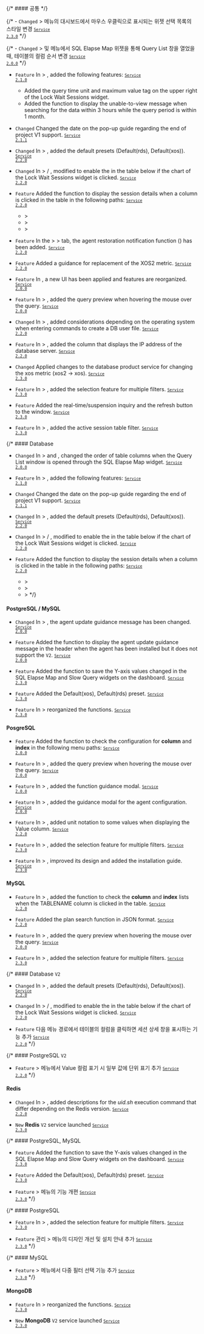 {/* #### 공통​ */}

{/* - <code class="Changed">Changed</code> <Cmdname sid="side_dashboard" className="uitext" /> &gt; <Cmdname sid="side_multiInstance" className="uitext" /> 메뉴의 대시보드에서 마우스 우클릭으로 표시되는 위젯 선택 목록의 스타일 변경 <code class='changelog-service'><a href="../release-notes/service/service-2_3_x"><code class='changelog-service'>Service 2.3.0​</code></a></code> */}

{/* - <code class="Changed">Changed</code> <Cmdname sid="side_dashboard" className="uitext" /> &gt; <Cmdname sid="side_multiInstance" className="uitext" /> 및 <Cmdname sid="flexboard" className="uitext" /> 메뉴에서 <span class="uitext">SQL Elapse Map</span> 위젯을 통해 <span class="uitext">Query List</span> 창을 열었을 때, 테이블의 컬럼 순서 변경 <code class='changelog-service'><a href="../release-notes/service/service-2_0_x"><code class='changelog-service'>Service 2.0.0​</code></a></code> */}

- <code class="Feature">Feature</code> In <Cmdname sid="side_analysis" className="uitext" /> &gt; <Cmdname sid="side_dbLockTree" className="uitext" />, added the following features: <code class='changelog-service'><a href="../release-notes/service/service-2_1_x"><code class='changelog-service'>Service 2.1.0​</code></a></code>

  - Added the query time unit and maximum value tag on the upper right of the <span class="uitext">Lock Wait Sessions</span> widget.
  - Added the function to display the unable-to-view message when searching for the data within 3 hours while the query period is within 1 month.

- <code class="Changed">Changed</code> Changed the date on the pop-up guide regarding the end of project V1 support. <code class='changelog-service'><a href="../release-notes/service/service-2_1_x"><code class='changelog-service'>Service 2.1.1​</code></a></code>

- <code class="Changed">Changed</code> In <Cmdname sid="side_dashboard" className="uitext" /> &gt; <Cmdname sid="side_dbMonitoring" className="uitext" />, added the default presets (<span class="uitext">Default(rds)</span>, <span class="uitext">Default(xos)</span>). <code class='changelog-service'><a href="../release-notes/service/service-2_2_x"><code class='changelog-service'>Service 2.2.0​</code></a></code>

- <code class="Changed">Changed</code> In <Cmdname sid="side_dashboard" className="uitext" /> &gt; <Cmdname sid="side_dbMonitoring" className="uitext" /> / <Cmdname sid="side_multiInstance" className="uitext" />, modified to enable the <Cmdname sid="side_dbLockTree" className="uitext" /> in the table below if the chart of the <span class="uitext">Lock Wait Sessions</span> widget is clicked. <code class='changelog-service'><a href="../release-notes/service/service-2_2_x"><code class='changelog-service'>Service 2.2.0​</code></a></code>

- <code class="Feature">Feature</code> Added the function to display the session details when a column is clicked in the <Cmdname sid="side_dbLockTree" className="uitext" /> table in the following paths: <code class='changelog-service'><a href="../release-notes/service/service-2_2_x"><code class='changelog-service'>Service 2.2.0​</code></a></code>

  - <Cmdname sid="dashboard" className="uitext" /> &gt; <Cmdname sid="instance_monitoring" className="uitext" />
  - <Cmdname sid="dashboard" className="uitext" /> &gt; <Cmdname sid="multi_instance_monitoring" className="uitext" />
  - <Cmdname sid="analysis" className="uitext" /> &gt; <Cmdname sid="lock_tree" className="uitext" />

- <code class="Feature">Feature</code> In the <Cmdname sid="side_event" className="uitext" /> &gt; <Cmdname sid="side_eventSetting" className="uitext" /> &gt; <Cmdname sid="side_sectionDatabase" className="uitext" /> tab, the agent restoration notification function (<Cmdname sid="resolved_event_notification" className="uitext" />) has been added. <code class='changelog-service'><a href="../release-notes/service/service-2_2_x"><code class='changelog-service'>Service 2.2.0​</code></a></code>

- <code class="Feature">Feature</code> Added a guidance for replacement of the XOS2 metric. <code class='changelog-service'><a href="../release-notes/service/service-2_2_x"><code class='changelog-service'>Service 2.2.0​</code></a></code>

- <code class="Feature">Feature</code> <span class="uitext"></span> In <Cmdname sid="side_agentUpdate" className="uitext" />, a new UI has been applied and features are reorganized. <code class='changelog-service'><a href="../release-notes/service/service-2_0_x"><code class='changelog-service'>Service 2.0.0​</code></a></code>

- <code class="Feature">Feature</code> In <Cmdname sid="side_reportStat" className="uitext" /> &gt; <Cmdname sid="side_dbSqlStat" className="uitext" />, added the query preview when hovering the mouse over the query. <code class='changelog-service'><a href="../release-notes/service/service-2_0_x"><code class='changelog-service'>Service 2.0.0​</code></a></code>

- <code class="Changed">Changed</code> In <Cmdname sid="side_management" className="uitext" /> &gt; <Cmdname sid="agentInstall" className="uitext" />, added considerations depending on the operating system when entering commands to create a DB user file. <code class='changelog-service'><a href="../release-notes/service/service-2_2_x"><code class='changelog-service'>Service 2.2.0​</code></a></code>

- <code class="Feature">Feature</code> In <Cmdname sid="side_management" className="uitext" /> &gt; <Cmdname sid="agent_list" className="uitext" />, added the <Cmdname sid="db_ip" className="uitext" /> column that displays the IP address of the database server. <code class='changelog-service'><a href="../release-notes/service/service-2_2_x"><code class='changelog-service'>Service 2.2.0​</code></a></code>

- <code class="Changed">Changed</code> Applied changes to the database product service for changing the xos metric (xos2 → xos). <code class='changelog-service'><a href="../release-notes/service/service-2_3_x"><code class='changelog-service'>Service 2.3.0​</code></a></code>

- <code class="Feature">Feature</code> In <Cmdname sid="side_reportStat" className="uitext" /> &gt; <Cmdname sid="side_dbSqlStat" className="uitext" />, added the selection feature for multiple filters. <code class='changelog-service'><a href="../release-notes/service/service-2_3_x"><code class='changelog-service'>Service 2.3.0​</code></a></code>

- <code class="Feature">Feature</code> Added the real-time/suspension inquiry and the refresh button to the <Cmdname sid="session_detail" className="uitext" /> window. <code class='changelog-service'><a href="../release-notes/service/service-2_3_x"><code class='changelog-service'>Service 2.3.0​</code></a></code>

- <code class="Feature">Feature</code> In <Cmdname sid="side_dashboard" className="uitext" /> &gt; <Cmdname sid="flexboard" className="uitext" />, added the active session table filter. <code class='changelog-service'><a href="../release-notes/service/service-2_3_x"><code class='changelog-service'>Service 2.3.0​</code></a></code>

{/* #### Database

- <code class="Changed">Changed</code> In <Cmdname sid="side_dashboard" className="uitext" /> &gt; <Cmdname sid="side_multiInstance" className="uitext" /> and <Cmdname sid="flexboard" className="uitext" />, changed the order of table columns when the <span class="uitext">Query List</span> window is opened through the <span class="uitext">SQL Elapse Map</span> widget. <code class='changelog-service'><a href="../release-notes/service/service-2_0_x"><code class='changelog-service'>Service 2.0.0​</code></a></code>

- <code class="Feature">Feature</code> In <Cmdname sid="side_analysis" className="uitext" /> &gt; <Cmdname sid="side_dbLockTree" className="uitext" />, added the following features: <code class='changelog-service'><a href="../release-notes/service/service-2_1_x"><code class='changelog-service'>Service 2.1.0​</code></a></code>

- <code class="Changed">Changed</code> Changed the date on the pop-up guide regarding the end of project V1 support. <code class='changelog-service'><a href="../release-notes/service/service-2_1_x"><code class='changelog-service'>Service 2.1.1​</code></a></code>

- <code class="Changed">Changed</code> In <Cmdname sid="side_dashboard" className="uitext" /> &gt; <Cmdname sid="side_dbMonitoring" className="uitext" />, added the default presets (<span class="uitext">Default(rds)</span>, <span class="uitext">Default(xos)</span>). <code class='changelog-service'><a href="../release-notes/service/service-2_2_x"><code class='changelog-service'>Service 2.2.0​</code></a></code>

- <code class="Changed">Changed</code> In <Cmdname sid="side_dashboard" className="uitext" /> &gt; <Cmdname sid="side_dbMonitoring" className="uitext" /> / <Cmdname sid="side_multiInstance" className="uitext" />, modified to enable the <Cmdname sid="side_dbLockTree" className="uitext" /> in the table below if the chart of the <span class="uitext">Lock Wait Sessions</span> widget is clicked. <code class='changelog-service'><a href="../release-notes/service/service-2_2_x"><code class='changelog-service'>Service 2.2.0​</code></a></code>

- <code class="Feature">Feature</code> Added the function to display the session details when a column is clicked in the <Cmdname sid="side_dbLockTree" className="uitext" /> table in the following paths: <code class='changelog-service'><a href="../release-notes/service/service-2_2_x"><code class='changelog-service'>Service 2.2.0​</code></a></code>

  - <Cmdname sid="dashboard" className="uitext" /> &gt; <Cmdname sid="instance_monitoring" className="uitext" />
  - <Cmdname sid="dashboard" className="uitext" /> &gt; <Cmdname sid="multi_instance_monitoring" className="uitext" />
  - <Cmdname sid="analysis" className="uitext" /> &gt; <Cmdname sid="lock_tree" className="uitext" /> */}

#### PostgreSQL / MySQL​

- <code class="Changed">Changed</code> In <Cmdname sid="side_dashboard" className="uitext" /> &gt; <Cmdname sid="side_instanceList" className="uitext" />, the agent update guidance message has been changed. <code class='changelog-service'><a href="../release-notes/service/service-2_0_x"><code class='changelog-service'>Service 2.0.0​</code></a></code>

- <code class="Feature">Feature</code> Added the function to display the agent update guidance message in the header when the agent has been installed but it does not support the <code class="my">V2</code>. <code class='changelog-service'><a href="../release-notes/service/service-2_0_x"><code class='changelog-service'>Service 2.0.0​</code></a></code>

- <code class="Feature">Feature</code> Added the function to save the Y-axis values changed in the <span class="uitext">SQL Elapse Map</span> and <span class="uitext">Slow Query</span> widgets on the dashboard. <code class='changelog-service'><a href="../release-notes/service/service-2_3_x"><code class='changelog-service'>Service 2.3.0​</code></a></code>

- <code class="Feature">Feature</code> Added the <span class="uitext">Default(xos)</span>, <span class="uitext">Default(rds)</span> preset. <code class='changelog-service'><a href="../release-notes/service/service-2_3_x"><code class='changelog-service'>Service 2.3.0​</code></a></code>

- <code class="Feature">Feature</code> In <Cmdname sid="side_dashboard" className="uitext" /> &gt; <Cmdname sid="side_multiInstance" className="uitext" /> reorganized the functions. <code class='changelog-service'><a href="../release-notes/service/service-2_3_x"><code class='changelog-service'>Service 2.3.0​</code></a></code>

#### PosgreSQL

- <code class="Feature">Feature</code> Added the function to check the configuration for <b>column</b> and <b>index</b> in the following menu paths: <code class='changelog-service'><a href="../release-notes/service/service-2_0_x"><code class='changelog-service'>Service 2.0.0​</code></a></code>

- <code class="Feature">Feature</code> In <Cmdname sid="side_reportStat" className="uitext" /> &gt; <Cmdname sid="side_pgStat" className="uitext" />, added the query preview when hovering the mouse over the query. <code class='changelog-service'><a href="../release-notes/service/service-2_0_x"><code class='changelog-service'>Service 2.0.0​</code></a></code>

- <code class="Feature">Feature</code> In <Cmdname sid="side_analysis" className="uitext" /> &gt; <Cmdname sid="side_dbWaitAnalysis" className="uitext" />, added the function guidance modal. <code class='changelog-service'><a href="../release-notes/service/service-2_0_x"><code class='changelog-service'>Service 2.0.0​</code></a></code>

- <code class="Feature">Feature</code> In <Cmdname sid="side_analysis" className="uitext" /> &gt; <Cmdname sid="side_dbWaitAnalysis" className="uitext" />, added the guidance modal for the agent configuration. <code class='changelog-service'><a href="../release-notes/service/service-2_0_x"><code class='changelog-service'>Service 2.0.0​</code></a></code>

- <code class="Feature">Feature</code> In <Cmdname sid="side_analysis" className="uitext" /> &gt; <Cmdname sid="side_dbParameter" className="uitext" />, added unit notation to some values when displaying the <span class="uitext">Value</span> column. <code class='changelog-service'><a href="../release-notes/service/service-2_2_x"><code class='changelog-service'>Service 2.2.0​</code></a></code>

- <code class="Feature">Feature</code> In <Cmdname sid="side_reportStat" className="uitext" /> &gt; <Cmdname sid="side_pgStat" className="uitext" />, added the selection feature for multiple filters. <code class='changelog-service'><a href="../release-notes/service/service-2_3_x"><code class='changelog-service'>Service 2.3.0​</code></a></code>

- <code class="Feature">Feature</code> In <Cmdname sid="side_management" className="uitext" /> &gt; <Cmdname sid="agentInstall" className="uitext" />, improved its design and added the installation guide. <code class='changelog-service'><a href="../release-notes/service/service-2_3_x"><code class='changelog-service'>Service 2.3.0​</code></a></code>

#### MySQL

- <code class="Feature">Feature</code> In <Cmdname sid="side_reportStat" className="uitext" /> &gt; <Cmdname sid="side_dbSize" className="uitext" />, added the function to check the <b>column</b> and <b>index</b> lists when the <span class="uitext">TABLENAME</span> column is clicked in the <Cmdname sid="TTL06572" className="uitext" /> table. <code class='changelog-service'><a href="../release-notes/service/service-2_2_x"><code class='changelog-service'>Service 2.2.0​</code></a></code>

- <code class="Feature">Feature</code> Added the plan search function in JSON format. <code class='changelog-service'><a href="../release-notes/service/service-2_2_x"><code class='changelog-service'>Service 2.2.0​</code></a></code>

- <code class="Feature">Feature</code> In <Cmdname sid="side_reportStat" className="uitext" /> &gt; <Cmdname sid="side_mysqlStat" className="uitext" />, added the query preview when hovering the mouse over the query. <code class='changelog-service'><a href="../release-notes/service/service-2_0_x"><code class='changelog-service'>Service 2.0.0​</code></a></code>

- <code class="Feature">Feature</code> In <Cmdname sid="side_reportStat" className="uitext" /> &gt; <Cmdname sid="side_mysqlStat" className="uitext" />, added the selection feature for multiple filters. <code class='changelog-service'><a href="../release-notes/service/service-2_3_x"><code class='changelog-service'>Service 2.3.0​</code></a></code>

{/* #### Database <code class="my">V2</code>

- <code class="Changed">Changed</code> In <Cmdname sid="side_dashboard" className="uitext" /> &gt; <Cmdname sid="side_dbMonitoring" className="uitext" />, added the default presets (<span class="uitext">Default(rds)</span>, <span class="uitext">Default(xos)</span>). <code class='changelog-service'><a href="../release-notes/service/service-2_2_x"><code class='changelog-service'>Service 2.2.0​</code></a></code>

- <code class="Changed">Changed</code> In <Cmdname sid="side_dashboard" className="uitext" /> &gt; <Cmdname sid="side_dbMonitoring" className="uitext" /> / <Cmdname sid="side_multiInstance" className="uitext" />, modified to enable the <Cmdname sid="side_dbLockTree" className="uitext" /> in the table below if the chart of the <span class="uitext">Lock Wait Sessions</span> widget is clicked. <code class='changelog-service'><a href="../release-notes/service/service-2_2_x"><code class='changelog-service'>Service 2.2.0​</code></a></code>

- <code class="Feature">Feature</code> 다음 메뉴 경로에서 <Cmdname sid="side_dbLockTree" className="uitext" /> 테이블의 컬럼을 클릭하면 세션 상세 창을 표시하는 기능 추가 <code class='changelog-service'><a href="../release-notes/service/service-2_2_x"><code class='changelog-service'>Service 2.2.0​</code></a></code> */}

{/* #### PostgreSQL <code class="my">V2</code>

- <code class="Feature">Feature</code> <Cmdname sid="side_analysis" className="uitext" /> &gt; <Cmdname sid="side_dbParameter" className="uitext" /> 메뉴에서 <span class="uitext">Value</span> 컬럼 표기 시 일부 값에 단위 표기 추가 <code class='changelog-service'><a href="../release-notes/service/service-2_2_x"><code class='changelog-service'>Service 2.2.0​</code></a></code> */}

#### Redis​

- <code class="Changed">Changed</code> In <Cmdname sid="side_management" className="uitext" /> &gt; <Cmdname sid="agentInstall" className="uitext" />, added descriptions for the <em>uid.sh</em> execution command that differ depending on the Redis version. <code class='changelog-service'><a href="../release-notes/service/service-2_2_x"><code class='changelog-service'>Service 2.2.0​</code></a></code>

- <code class="New">New</code> **Redis** <code class="my">V2</code> service launched <code class='changelog-service'><a href="../release-notes/service/service-2_3_x"><code class='changelog-service'>Service 2.3.0​</code></a></code>

{/* #### PostgreSQL, MySQL​

- <code class="Feature">Feature</code> Added the function to save the Y-axis values changed in the <span class="uitext">SQL Elapse Map</span> and <span class="uitext">Slow Query</span> widgets on the dashboard. <code class='changelog-service'><a href="../release-notes/service/service-2_3_x"><code class='changelog-service'>Service 2.3.0​</code></a></code>

- <code class="Feature">Feature</code> Added the <span class="uitext">Default(xos)</span>, <span class="uitext">Default(rds)</span> preset. <code class='changelog-service'><a href="../release-notes/service/service-2_3_x"><code class='changelog-service'>Service 2.3.0​</code></a></code>

- <code class="Feature">Feature</code> <Cmdname sid="side_dashboard" className="uitext" /> &gt; <Cmdname sid="side_multiInstance" className="uitext" /> 메뉴의 기능 개편 <code class='changelog-service'><a href="../release-notes/service/service-2_3_x"><code class='changelog-service'>Service 2.3.0​</code></a></code> */}

{/* #### PostgreSQL​

- <code class="Feature">Feature</code> In <Cmdname sid="side_reportStat" className="uitext" /> &gt; <Cmdname sid="side_pgStat" className="uitext" />, added the selection feature for multiple filters. <code class='changelog-service'><a href="../release-notes/service/service-2_3_x"><code class='changelog-service'>Service 2.3.0​</code></a></code>

- <code class="Feature">Feature</code> <span class="uitext">관리</span> &gt; <Cmdname sid="agentInstall" className="uitext" /> 메뉴의 디자인 개선 및 설치 안내 추가 <code class='changelog-service'><a href="../release-notes/service/service-2_3_x"><code class='changelog-service'>Service 2.3.0​</code></a></code> */}

{/* #### MySQL​

- <code class="Feature">Feature</code> <Cmdname sid="side_reportStat" className="uitext" /> &gt; <Cmdname sid="side_mysqlStat" className="uitext" /> 메뉴에서 다중 필터 선택 기능 추가 <code class='changelog-service'><a href="../release-notes/service/service-2_3_x"><code class='changelog-service'>Service 2.3.0​</code></a></code> */}

#### MongoDB​

- <code class="Feature">Feature</code> In <Cmdname sid="side_reportStat" className="uitext" /> &gt; <Cmdname sid="side_dbSize" className="uitext" /> reorganized the functions. <code class='changelog-service'><a href="../release-notes/service/service-2_3_x"><code class='changelog-service'>Service 2.3.0​</code></a></code>

- <code class="New">New</code> **MongoDB** <code class="my">V2</code> service launched <code class='changelog-service'><a href="../release-notes/service/service-2_3_x"><code class='changelog-service'>Service 2.3.0​</code></a></code>
